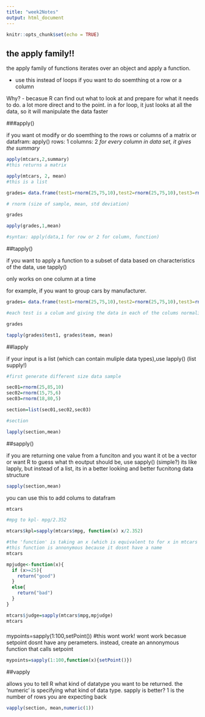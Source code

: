 ```yaml
---
title: "week2Notes"
output: html_document
---
```


```r
knitr::opts_chunk$set(echo = TRUE)
```

## the apply family!!

the apply family of functions iterates over an object and apply a function. 

- use this instead of loops if you want to do soemthing ot a row or a column
  
Why?
- becasue R can find out what to look at and prepare for what it needs to do. a lot more direct and to the point. in a for loop, it just looks at all the data, so it will manipulate the data faster

###apply()

if you want ot modify or do soemthing to the rows or columns of a matrix or datafram: apply() rows: 1     columns: 2
*for every column in data set, it gives the summary*
```r
apply(mtcars,2,summary) 
#this returns a matrix

apply(mtcars, 2, mean)
#this is a list 

grades= data.frame(test1=rnorm(25,75,10),test2=rnorm(25,75,10),test3=rnorm(25,75,10))

# rnorm (size of sample, mean, std deviation)

grades

apply(grades,1,mean)

#syntax: apply(data,1 for row or 2 for column, function)

```
##tapply()

if you want to apply a function to a subset of data based on characteristics of the data, use tapply()

only works on one column at a time

for example, if you want to group cars by manufacturer.

```r
grades= data.frame(test1=rnorm(25,75,10),test2=rnorm(25,75,10),test3=rnorm(25,75,10), team=sample(c("blue","red"),25,replace= TRUE))

#each test is a colum and giving the data in each of the colums normalized distribution of data.  replace=true means we can sample it more than onece!

grades

tapply(grades$test1, grades$team, mean)


```


##lapply

if your input is a list (which can contain muliple data types),use lapply() (list supply!)

```r
#first generate different size data sample

sec01=rnorm(25,85,10)
sec02=rnorm(15,75,6)
sec03=rnorm(18,80,5)

section=list(sec01,sec02,sec03)

#section

lapply(section,mean)
```


##sapply()

if you are returning one value from a funciton and you want it ot be a vector or want R to guess what th eoutput should be, use sapply() (simple?)
its like lapply, but instead of a list, its in a better looking and better fucnitong data structure

```r
sapply(section,mean)
```

you can use this to add colums to datafram

```r
mtcars

#mpg to kpl- mpg/2.352

mtcars$kpl=sapply(mtcars$mpg, function(x) x/2.352)

#the 'function' is taking an x (which is equivalent to for x in mtcars mpg) 
#this function is annonymous because it dosnt have a name
mtcars
```

```r
mpjudge<-function(x){
  if (x>=25){
    return("good")
  }
  else{
    return("bad")
  }
}

mtcars$judge=sapply(mtcars$mpg,mpjudge)
mtcars
```
###
mypoints=sapply(1:100,setPoint()) #this wont work! wont work becasue setpoint dosnt have any perameters. instead, create an annonymous function that calls setpoint

```r
mypoints=sapply(1:100,function(x){setPoint()}) 
```




##vapply

allows you to tell R what kind of datatype you want to be returned. the 'numeric' is specifying what kind of data type. sapply is better? 1 is the number of rows you are expecting back

```r
vapply(section, mean,numeric(1))
```






